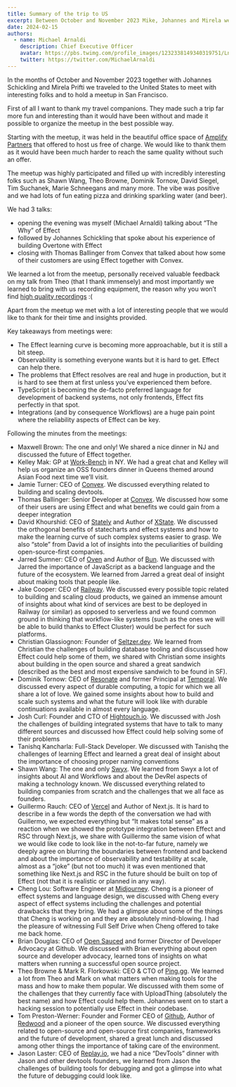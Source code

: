 ```yaml
---
title: Summary of the trip to US
excerpt: Between October and November 2023 Mike, Johannes and Mirela went to the US to held an Effect Meetup and meet with interesting folks. This is the summary of their journey.
date: 2024-02-15
authors:
  - name: Michael Arnaldi
    description: Chief Executive Officer
    avatar: https://pbs.twimg.com/profile_images/1232338149340319751/Ln9nNWyk_400x400.jpg
    twitter: https://twitter.com/MichaelArnaldi
---
```


In the months of October and November 2023 together with Johannes Schickling and Mirela Prifti we traveled to the United States to meet with interesting folks and to hold a meetup in San Francisco.

First of all I want to thank my travel companions. They made such a trip far more fun and interesting than it would have been without and made it possible to organize the meetup in the best possible way.

Starting with the meetup, it was held in the beautiful office space of [Amplify Partners](https://www.amplifypartners.com/) that offered to host us free of charge. We would like to thank them as it would have been much harder to reach the same quality without such an offer.

The meetup was highly participated and filled up with incredibly interesting folks such as Shawn Wang, Theo Browne, Dominik Tornow, David Siegel, Tim Suchanek, Marie Schneegans and many more. The vibe was positive and we had lots of fun eating pizza and drinking sparkling water (and beer).

We had 3 talks:

+ opening the evening was myself (Michael Arnaldi) talking about “The Why” of Effect
+ followed by Johannes Schickling that spoke about his experience of building Overtone with Effect
+ closing with Thomas Ballinger from Convex that talked about how some of their customers are using Effect together with Convex.

We learned a lot from the meetup, personally received valuable feedback on my talk from Theo (that I thank immensely) and most importantly we learned to bring with us recording equipment, the reason why you won’t find [high quality recordings](https://www.youtube.com/playlist?list=PLDf3uQLaK2B_I-5aX9EtSE338qA06tWrB) :(

Apart from the meetup we met with a lot of interesting people that we would like to thank for their time and insights provided.

Key takeaways from meetings were:

+ The Effect learning curve is becoming more approachable, but it is still a bit steep.
+ Observability is something everyone wants but it is hard to get. Effect can help there.
+ The problems that Effect resolves are real and huge in production, but it is hard to see them at first unless you’ve experienced them before.
+ TypeScript is becoming the de-facto preferred language for development of backend systems, not only frontends, Effect fits perfectly in that spot.
+ Integrations (and by consequence Workflows) are a huge pain point where the reliability aspects of Effect can be key.

Following the minutes from the meetings:

+ Maxwell Brown: The one and only! We shared a nice dinner in NJ and discussed the future of Effect together.
+ Kelley Mak: GP at [Work-Bench](https://www.work-bench.com/) in NY. We had a great chat and Kelley will help us organize an OSS founders dinner in Queens themed around Asian Food next time we’ll visit.
+ Jamie Turner: CEO of [Convex](https://www.convex.dev/). We discussed everything related to building and scaling devtools.
+ Thomas Ballinger: Senior Developer at [Convex](https://www.convex.dev/). We discussed how some of their users are using Effect and what benefits we could gain from a deeper integration
+ David Khourshid: CEO of [Stately](https://stately.ai/) and Author of [XState](https://xstate.js.org/). We discussed the orthogonal benefits of statecharts and effect systems and how to make the learning curve of such complex systems easier to grasp. We also “stole” from David a lot of insights into the peculiarities of building open-source-first companies.
+ Jarred Sumner: CEO of [Oven](https://oven.sh) and Author of [Bun](https://bun.sh/). We discussed with Jarred the importance of JavaScript as a backend language and the future of the ecosystem. We learned from Jarred a great deal of insight about making tools that people like.
+ Jake Cooper: CEO of [Railway](https://railway.app/). We discussed every possible topic related to building and scaling cloud products, we gained an immense amount of insights about what kind of services are best to be deployed in Railway (or similar) as opposed to serverless and we found common ground in thinking that workflow-like systems (such as the ones we will be able to build thanks to Effect Cluster) would be perfect for such platforms.
+ Christian Glassiognon: Founder of [Seltzer.dev](Seltzer.dev). We learned from Christian the challenges of building database tooling and discussed how Effect could help some of them, we shared with Christian some insights about building in the open source and shared a great sandwich (described as the best and most expensive sandwich to be found in SF).
+ Dominik Tornow: CEO of [Resonate](https://www.resonatehq.io/) and former Principal at [Temporal](https://temporal.io/). We discussed every aspect of durable computing, a topic for which we all share a lot of love. We gained some insights about how to build and scale such systems and what the future will look like with durable continuations available in almost every language.
+ Josh Curl: Founder and CTO of [Hightouch.io](Hightouch.io). We discussed with Josh the challenges of building integrated systems that have to talk to many different sources and discussed how Effect could help solving some of their problems
+ Tanishq Kancharla: Full-Stack Developer. We discussed with Tanishq the challenges of learning Effect and learned a great deal of insight about the importance of choosing proper naming conventions 
+ Shawn Wang: The one and only [Swyx](https://www.swyx.io/). We learned from Swyx a lot of insights about AI and Workflows and about the DevRel aspects of making a technology known. We discussed everything related to building companies from scratch and the challenges that we all face as founders.
+ Guillermo Rauch: CEO of [Vercel](https://vercel.com/) and Author of Next.js. It is hard to describe in a few words the depth of the conversation we had with Guillermo, we expected everything but “It makes total sense” as a reaction when we showed the prototype integration between Effect and RSC through Next.js, we share with Guillermo the same vision of what we would like code to look like in the not-to-far future, namely we deeply agree on blurring the boundaries between frontend and backend and about the importance of observability and testability at scale, almost as a “joke” (but not too much) it was even mentioned that something like Next.js and RSC in the future should be built on top of Effect (not that it is realistic or planned in any way).
+ Cheng Lou: Software Engineer at [Midjourney](https://www.midjourney.com/home). Cheng is a pioneer of effect systems and language design, we discussed with Cheng every aspect of effect systems including the challenges and potential drawbacks that they bring. We had a glimpse about some of the things that Cheng is working on and they are absolutely mind-blowing. I had the pleasure of witnessing Full Self Drive when Cheng offered to take me back home.
+ Brian Douglas: CEO of [Open Sauced](https://opensauced.pizza/) and former Director of Developer Advocacy at Github. We discussed with Brian everything about open source and developer advocacy, learned tons of insights on what matters when running a successful open source project.
+ Theo Browne & Mark R. Florkowski: CEO & CTO of [Ping.gg](Ping.gg). We learned a lot from Theo and Mark on what matters when making tools for the mass and how to make them popular. We discussed with them some of the challenges that they currently face with UploadThing (absolutely the best name) and how Effect could help them. Johannes went on to start a hacking session to potentially use Effect in their codebase.
+ Tom Preston-Werner: Founder and Former CEO of [Github](https://github.com/), Author of [Redwood](https://redwoodjs.com/) and a pioneer of the open source. We discussed everything related to open-source and open-source first companies, frameworks and the future of development, shared a great lunch and discussed among other things the importance of taking care of the environment.
+ Jason Laster: CEO of [Replay.io](Replay.io), we had a nice “DevTools” dinner with Jason and other devtools founders, we learned from Jason the challenges of building tools for debugging and got a glimpse into what the future of debugging could look like.

